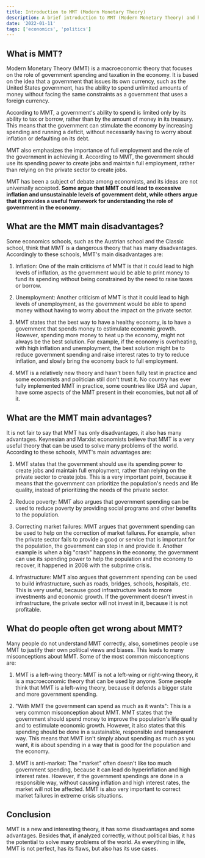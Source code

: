 ```yaml
---
title: Introduction to MMT (Modern Monetary Theory)
description: A brief introduction to MMT (Modern Monetary Theory) and how it can be used to solve some problems of the world. MMT is a very recent theory, and already divides economists and students.
date: '2022-01-11'
tags: ['economics', 'politics']
---
```


## What is MMT?

Modern Monetary Theory (MMT) is a macroeconomic theory that focuses on the role of government spending and taxation in the economy. 
It is based on the idea that a government that issues its own currency, such as the United States government, has the ability
to spend unlimited amounts of money without facing the same constraints as a government that uses a foreign currency.

According to MMT, a government's ability to spend is limited only by its ability to tax or borrow, rather than by the amount of money in its treasury.
This means that the government can stimulate the economy by increasing spending and running a deficit, without necessarily having to worry about inflation or defaulting on its debt.

MMT also emphasizes the importance of full employment and the role of the government in achieving it. According to MMT, 
the government should use its spending power to create jobs and maintain full employment, rather than relying on the private sector to create jobs.

MMT has been a subject of debate among economists, and its ideas are not universally accepted. <b>Some argue that MMT 
could lead to excessive inflation and unsustainable levels of government debt, while others argue that it provides a
useful framework for understanding the role of government in the economy</b>.

## What are the MMT main disadvantages?

Some economics schools, such as the Austrian school and the Classic school, think that MMT is a dangerous theory that has many disadvantages.
Accordingly to these schools, MMT's main disadvantages are:

1. Inflation: One of the main criticisms of MMT is that it could lead to high levels of inflation, as the government 
would be able to print money to fund its spending without being constrained by the need to raise taxes or borrow.

2. Unemployment: Another criticism of MMT is that it could lead to high levels of unemployment, as the government
would be able to spend money without having to worry about the impact on the private sector.

3. MMT states that the best way to have a healthy economy, is to have a government that spends money to estimulate economic
growth. However, spending more money to heat up the economy, might not always be the best solution. For example, if the
economy is overheating, with high inflation and unemployment, the best solution might be to reduce government spending
and raise interest rates to try to reduce inflation, and slowly bring the economy back to full employment.

4. MMT is a relatively new theory and hasn't been fully test in practice and some economists and politician still don't
trust it. No country has ever fully implemented MMT in practice, some countries like USA and Japan, have some aspects of
the MMT present in their economies, but not all of it.

## What are the MMT main advantages?

It is not fair to say that MMT has only disadvantages, it also has many advantages. Keynesian and Marxist economists
believe that MMT is a very useful theory that can be used to solve many problems of the world. According to these
schools, MMT's main advantages are:

1. MMT states that the government should use its spending power to create jobs and maintain full employment, rather than
relying on the private sector to create jobs. This is a very important point, because it means that the government can
prioritize the population's needs and life quality, instead of prioritizing the needs of the private sector.

2. Reduce poverty: MMT also argues that government spending can be used to reduce poverty by providing social programs
and other benefits to the population.

3. Correcting market failures: MMT argues that government spending can be used to help on the correction of market failures. For example,
when the private sector fails to provide a good or service that is important for the population, the government can
step in and provide it. Another example is when a big "crash" happens in the economy, the government can use its spending
power to help the population and the economy to recover, it happened in 2008 with the subprime crisis.

4. Infrastructure: MMT also argues that government spending can be used to build infrastructure, such as roads, bridges,
schools, hospitals, etc. This is very useful, because good infrastructure leads to more investments and economic growth. If
the government doesn't invest in infrastructure, the private sector will not invest in it, because it is not profitable.

## What do people often get wrong about MMT?

Many people do not understand MMT correctly, also, sometimes people use MMT to justify their own political views and biases.
This leads to many misconceptions about MMT. Some of the most common misconceptions are:

1. MMT is a left-wing theory: MMT is not a left-wing or right-wing theory, it is a macroeconomic theory that can be used
by anyone. Some people think that MMT is a left-wing theory, because it defends a bigger state and more government spending.

2. "With MMT the government can spend as much as it wants": This is a very common misconception about MMT. MMT states that
the government should spend money to improve the population's life quality and to estimulate economic growth. However, it
also states that this spending should be done in a sustainable, responsible and transparent way. This means that MMT isn't simply
about spending as much as you want, it is about spending in a way that is good for the population and the economy.

3. MMT is anti-market: The "market" often doesn't like too much government spending, because it can lead do hyperinflation
and high interest rates. However, if the government spendings are done in a responsible way, without causing inflation and
high interest rates, the market will not be affected. MMT is also very important to correct market failures in extreme crisis situations.

## Conclusion

MMT is a new and interesting theory, it has some disadvantages and some advantages. Besides that, if analyzed correctly,
without political bias, it has the potential to solve many problems of the world. As everything in life, MMT is not perfect,
has its flaws, but also has its use cases.